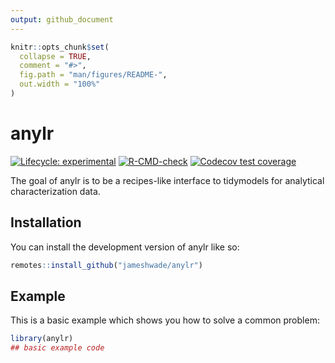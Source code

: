 ```yaml
---
output: github_document
---
```


<!-- README.md is generated from README.Rmd. Please edit that file -->

```r
knitr::opts_chunk$set(
  collapse = TRUE,
  comment = "#>",
  fig.path = "man/figures/README-",
  out.width = "100%"
)
```

# anylr

<!-- badges: start -->
[![Lifecycle: experimental](https://img.shields.io/badge/lifecycle-experimental-orange.svg)](https://lifecycle.r-lib.org/articles/stages.html#experimental)
[![R-CMD-check](https://github.com/JamesHWade/anylr/actions/workflows/R-CMD-check.yaml/badge.svg)](https://github.com/JamesHWade/anylr/actions/workflows/R-CMD-check.yaml)
[![Codecov test coverage](https://codecov.io/gh/JamesHWade/anylr/branch/main/graph/badge.svg)](https://app.codecov.io/gh/JamesHWade/anylr?branch=main)
<!-- badges: end -->

The goal of anylr is to be a recipes-like interface to tidymodels for analytical characterization data.

## Installation

You can install the development version of anylr like so:

``` r
remotes::install_github("jameshwade/anylr")
```

## Example

This is a basic example which shows you how to solve a common problem:

```r
library(anylr)
## basic example code
```
